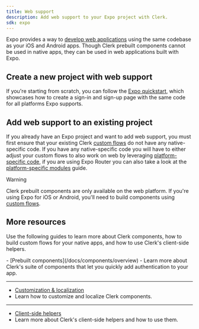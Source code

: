 ```yaml
---
title: Web support
description: Add web support to your Expo project with Clerk.
sdk: expo
---
```


Expo provides a way to [develop web applications](https://docs.expo.dev/workflow/web/) using the same codebase as your iOS and Android apps. Though Clerk prebuilt components cannot be used in native apps, they can be used in web applications built with Expo.

## Create a new project with web support

If you're starting from scratch, you can follow the [Expo quickstart](/docs/quickstarts/expo), which showcases how to create a sign-in and sign-up page with the same code for all platforms Expo supports.

## Add web support to an existing project

If you already have an Expo project and want to add web support, you must first ensure that your existing Clerk [custom flows](/docs/guides/development/custom-flows/overview) do not have any native-specific code. If you have any native-specific code you will have to either adjust your custom flows to also work on web by leveraging [platform-specific code](https://reactnative.dev/docs/platform-specific-code#platform-specific-extensions), if you are using Expo Router you can also take a look at the [platform-specific modules](https://docs.expo.dev/router/advanced/platform-specific-modules/) guide.

> [!WARNING]
> Clerk prebuilt components are only available on the web platform. If you're using Expo for iOS or Android, you'll need to build components using [custom flows](/docs/guides/development/custom-flows/overview).

## More resources

Use the following guides to learn more about Clerk components, how to build custom flows for your native apps, and how to use Clerk's client-side helpers.

<Cards>
  - [Prebuilt components](/docs/components/overview)
  - Learn more about Clerk's suite of components that let you quickly add authentication to your app.

  ---

  - [Customization & localization](/docs/customization/overview)
  - Learn how to customize and localize Clerk components.

  ---

  - [Client-side helpers](/docs/references/expo/overview#hooks)
  - Learn more about Clerk's client-side helpers and how to use them.
</Cards>

